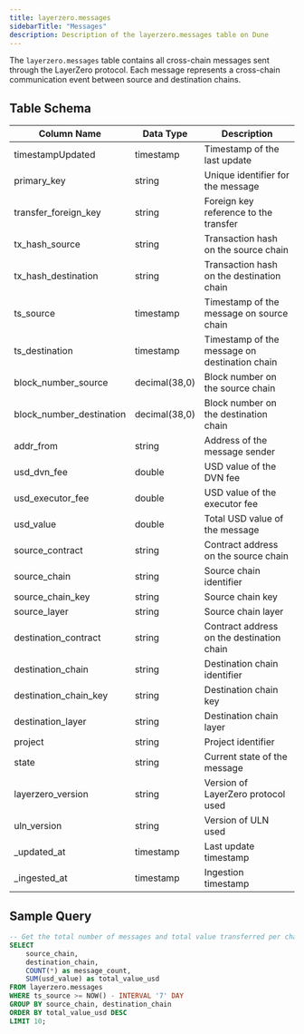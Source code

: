 ```yaml
---
title: layerzero.messages
sidebarTitle: "Messages"
description: Description of the layerzero.messages table on Dune
---
```



The `layerzero.messages` table contains all cross-chain messages sent through the LayerZero protocol. Each message represents a cross-chain communication event between source and destination chains.

## Table Schema

| Column Name | Data Type | Description |
|------------|-----------|-------------|
| timestampUpdated | timestamp | Timestamp of the last update |
| primary_key | string | Unique identifier for the message |
| transfer_foreign_key | string | Foreign key reference to the transfer |
| tx_hash_source | string | Transaction hash on the source chain |
| tx_hash_destination | string | Transaction hash on the destination chain |
| ts_source | timestamp | Timestamp of the message on source chain |
| ts_destination | timestamp | Timestamp of the message on destination chain |
| block_number_source | decimal(38,0) | Block number on the source chain |
| block_number_destination | decimal(38,0) | Block number on the destination chain |
| addr_from | string | Address of the message sender |
| usd_dvn_fee | double | USD value of the DVN fee |
| usd_executor_fee | double | USD value of the executor fee |
| usd_value | double | Total USD value of the message |
| source_contract | string | Contract address on the source chain |
| source_chain | string | Source chain identifier |
| source_chain_key | string | Source chain key |
| source_layer | string | Source chain layer |
| destination_contract | string | Contract address on the destination chain |
| destination_chain | string | Destination chain identifier |
| destination_chain_key | string | Destination chain key |
| destination_layer | string | Destination chain layer |
| project | string | Project identifier |
| state | string | Current state of the message |
| layerzero_version | string | Version of LayerZero protocol used |
| uln_version | string | Version of ULN used |
| _updated_at | timestamp | Last update timestamp |
| _ingested_at | timestamp | Ingestion timestamp |

## Sample Query

```sql
-- Get the total number of messages and total value transferred per chain pair
SELECT 
    source_chain,
    destination_chain,
    COUNT(*) as message_count,
    SUM(usd_value) as total_value_usd
FROM layerzero.messages
WHERE ts_source >= NOW() - INTERVAL '7' DAY
GROUP BY source_chain, destination_chain
ORDER BY total_value_usd DESC
LIMIT 10;
```

<MessagesSnippet /> 